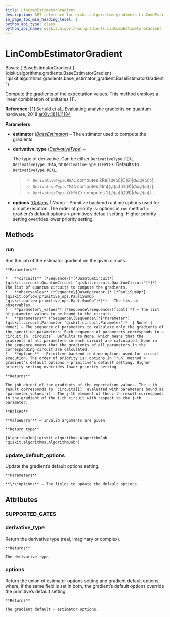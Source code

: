 ```yaml
---
title: LinCombEstimatorGradient
description: API reference for qiskit.algorithms.gradients.LinCombEstimatorGradient
in_page_toc_min_heading_level: 1
python_api_type: class
python_api_name: qiskit.algorithms.gradients.LinCombEstimatorGradient
---
```


# LinCombEstimatorGradient

<Class id="qiskit.algorithms.gradients.LinCombEstimatorGradient" github="https://github.com/qiskit/qiskit/tree/stable/0.24/qiskit/algorithms/gradients/lin_comb_estimator_gradient.py" signature="LinCombEstimatorGradient(estimator, derivative_type=DerivativeType.REAL, options=None)">
  Bases: [`BaseEstimatorGradient`](qiskit.algorithms.gradients.BaseEstimatorGradient "qiskit.algorithms.gradients.base_estimator_gradient.BaseEstimatorGradient")

  Compute the gradients of the expectation values. This method employs a linear combination of unitaries \[1].

  **Reference:** \[1] Schuld et al., Evaluating analytic gradients on quantum hardware, 2018 [arXiv:1811.11184](https://arxiv.org/pdf/1811.11184.pdf)

  **Parameters**

  *   **estimator** ([*BaseEstimator*](qiskit.primitives.BaseEstimator "qiskit.primitives.BaseEstimator")) – The estimator used to compute the gradients.

  *   **derivative\_type** ([*DerivativeType*](qiskit.algorithms.gradients.DerivativeType "qiskit.algorithms.gradients.DerivativeType")) –

      The type of derivative. Can be either `DerivativeType.REAL` `DerivativeType.IMAG`, or `DerivativeType.COMPLEX`. Defaults to `DerivativeType.REAL`.

      > *   `DerivativeType.REAL` computes $2 \mathrm{Re}[⟨ψ(ω)|O(θ)|dω ψ(ω)〉]$.
      > *   `DerivativeType.IMAG` computes $2 \mathrm{Im}[⟨ψ(ω)|O(θ)|dω ψ(ω)〉]$.
      > *   `DerivativeType.COMPLEX` computes $2 ⟨ψ(ω)|O(θ)|dω ψ(ω)〉$.

  *   **options** ([*Options*](qiskit.providers.Options "qiskit.providers.Options") *| None*) – Primitive backend runtime options used for circuit execution. The order of priority is: options in `run` method > gradient’s default options > primitive’s default setting. Higher priority setting overrides lower priority setting.

  ## Methods

  <span id="qiskit-algorithms-gradients-lincombestimatorgradient-run" />

  ### run

  <Function id="qiskit.algorithms.gradients.LinCombEstimatorGradient.run" name="run" signature="LinCombEstimatorGradient.run(circuits, observables, parameter_values, parameters=None, **options)">
    Run the job of the estimator gradient on the given circuits.

    **Parameters**

    *   **circuits** (*Sequence\[*[*QuantumCircuit*](qiskit.circuit.QuantumCircuit "qiskit.circuit.QuantumCircuit")*]*) – The list of quantum circuits to compute the gradients.
    *   **observables** (*Sequence\[BaseOperator |* [*PauliSumOp*](qiskit.opflow.primitive_ops.PauliSumOp "qiskit.opflow.primitive_ops.PauliSumOp")*]*) – The list of observables.
    *   **parameter\_values** (*Sequence\[Sequence\[float]]*) – The list of parameter values to be bound to the circuit.
    *   **parameters** (*Sequence\[Sequence\[*[*Parameter*](qiskit.circuit.Parameter "qiskit.circuit.Parameter")*] | None] | None*) – The sequence of parameters to calculate only the gradients of the specified parameters. Each sequence of parameters corresponds to a circuit in `circuits`. Defaults to None, which means that the gradients of all parameters in each circuit are calculated. None in the sequence means that the gradients of all parameters in the corresponding circuit are calculated.
    *   **options** – Primitive backend runtime options used for circuit execution. The order of priority is: options in `run` method > gradient’s default options > primitive’s default setting. Higher priority setting overrides lower priority setting

    **Returns**

    The job object of the gradients of the expectation values. The i-th result corresponds to `circuits[i]` evaluated with parameters bound as `parameter_values[i]`. The j-th element of the i-th result corresponds to the gradient of the i-th circuit with respect to the j-th parameter.

    **Raises**

    **ValueError** – Invalid arguments are given.

    **Return type**

    [AlgorithmJob](qiskit.algorithms.AlgorithmJob "qiskit.algorithms.AlgorithmJob")
  </Function>

  <span id="qiskit-algorithms-gradients-lincombestimatorgradient-update-default-options" />

  ### update\_default\_options

  <Function id="qiskit.algorithms.gradients.LinCombEstimatorGradient.update_default_options" name="update_default_options" signature="LinCombEstimatorGradient.update_default_options(**options)">
    Update the gradient’s default options setting.

    **Parameters**

    **\*\*options** – The fields to update the default options.
  </Function>

  ## Attributes

  ### SUPPORTED\_GATES

  <Attribute id="qiskit.algorithms.gradients.LinCombEstimatorGradient.SUPPORTED_GATES" name="SUPPORTED_GATES" attributeValue="= ['rx', 'ry', 'rz', 'rzx', 'rzz', 'ryy', 'rxx', 'cx', 'cy', 'cz', 'ccx', 'swap', 'iswap', 'h', 't', 's', 'sdg', 'x', 'y', 'z']" />

  ### derivative\_type

  <Attribute id="qiskit.algorithms.gradients.LinCombEstimatorGradient.derivative_type" name="derivative_type">
    Return the derivative type (real, imaginary or complex).

    **Returns**

    The derivative type.
  </Attribute>

  ### options

  <Attribute id="qiskit.algorithms.gradients.LinCombEstimatorGradient.options" name="options">
    Return the union of estimator options setting and gradient default options, where, if the same field is set in both, the gradient’s default options override the primitive’s default setting.

    **Returns**

    The gradient default + estimator options.
  </Attribute>
</Class>

